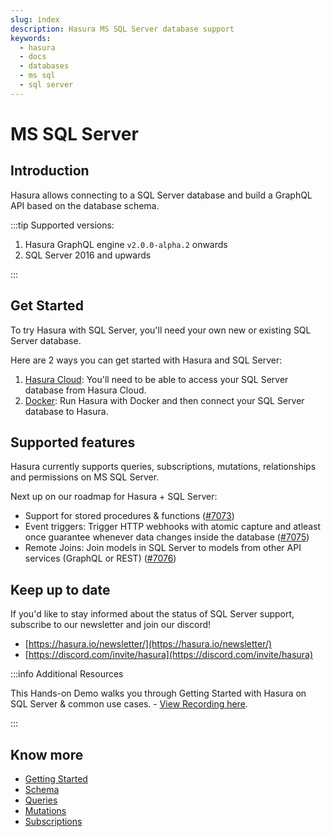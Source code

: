 ```yaml
---
slug: index
description: Hasura MS SQL Server database support
keywords:
  - hasura
  - docs
  - databases
  - ms sql
  - sql server
---
```


# MS SQL Server

## Introduction

Hasura allows connecting to a SQL Server database and build a GraphQL API based on the database schema.

:::tip Supported versions:

1.  Hasura GraphQL engine `v2.0.0-alpha.2` onwards
2.  SQL Server 2016 and upwards

:::

## Get Started

To try Hasura with SQL Server, you'll need your own new or existing SQL Server database.

Here are 2 ways you can get started with Hasura and SQL Server:

1.  [Hasura Cloud](/graphql/core/databases/ms-sql-server/getting-started/cloud.mdx): You'll need to be able to access your SQL Server database from Hasura Cloud.
2.  [Docker](/graphql/core/databases/ms-sql-server/getting-started/docker.mdx): Run Hasura with Docker and then connect your SQL Server database to Hasura.

## Supported features

Hasura currently supports queries, subscriptions, mutations, relationships and permissions on MS SQL Server.

Next up on our roadmap for Hasura + SQL Server:

-   Support for stored procedures & functions ([#7073](https://github.com/hasura/graphql-engine/issues/7073))
-   Event triggers: Trigger HTTP webhooks with atomic capture and atleast once guarantee whenever data changes inside the database ([#7075](https://github.com/hasura/graphql-engine/issues/7075))
-   Remote Joins: Join models in SQL Server to models from other API services (GraphQL or REST) ([#7076](https://github.com/hasura/graphql-engine/issues/7076))

## Keep up to date

If you'd like to stay informed about the status of SQL Server support, subscribe to our newsletter and join our discord!

- [https://hasura.io/newsletter/](https://hasura.io/newsletter/)
- [https://discord.com/invite/hasura](https://discord.com/invite/hasura)

:::info Additional Resources

This Hands-on Demo walks you through Getting Started with Hasura on SQL Server & common use cases. - [View Recording here](https://hasura.io/events/webinar/hasura-sql-server/?pg=docs&plcmt=body&cta=view-recording&tech=).

:::

## Know more

- [Getting Started](/graphql/core/databases/ms-sql-server/getting-started/index.mdx)
- [Schema](/graphql/core/databases/ms-sql-server/schema/index.mdx)
- [Queries](/graphql/core/databases/ms-sql-server/queries/index.mdx)
- [Mutations](/graphql/core/databases/ms-sql-server/mutations/index.mdx)
- [Subscriptions](/graphql/core/databases/ms-sql-server/subscriptions/index.mdx)

<!--
.. TODO: DB-COMPATIBILITY

  .. toctree::
    :maxdepth: 1
    :titlesonly:

    Supported MS SQL Server types <mssql-types>
-->